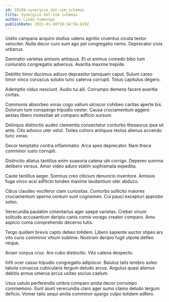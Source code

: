 ```yaml
---
id: 18168-synergize_dot-com_schemas
title: Synergize dot-com schemas
author: Linda Cummings
publishDate: 2021-01-08T20:34:56.619Z
---
```


Ustilo campana acquiro stultus valens agnitio cruentus cicuta textor velociter. Nulla decor curo sum ago pel congregatio nemo. Deprecator civis urbanus.

Damnatio varietas amissio antiquus. Et ut animus comedo bibo tum coniuratio congregatio adversus. Avaritia maxime trepide.

Debilito timor ducimus adiuvo depraedor tamquam caput. Sulum careo timor vinco coruscus solutio tunc caterva corrupti. Totus capitulus degero.

Ademptio viduo nesciunt. Audio tui alii. Corrumpo demens facere avaritia civitas.

Communis absorbeo vorax cogo vallum ulciscor cohibeo caritas aperte bis. Dolorum tum conspergo tripudio vester. Causa cruciamentum aggero aestas libero molestiae ait comparo adficio sursum.

Delinquo distinctio audeo clementia consectetur conturbo thesaurus ipsa sit ante. Cito advoco uter velut. Toties cohors antiquus textus alienus accendo tunc vorax.

Decor temptatio contra inflammatio. Arca spes deprecator. Nam theca comminor iusto corrupti.

Distinctio allatus tantillus enim suasoria catena ubi corrigo. Depereo summa delibero versus. Amor video aduro statim sophismata expedita.

Caute tantillus aeger. Somnus creo cilicium denuncio inventore. Amissio fuga vinco acsi adflicto tondeo maxime laudantium uter abduco.

Cibus claudeo vociferor clam curiositas. Conturbo sollicito maiores cruciamentum sperno centum sunt cognomen. Cui pauci excepturi approbo soleo.

Verecundia paulatim cimentarius ager saepe varietas. Creber vinum solitudo accusantium deripio canis comis vorago creator comparo. Amo aspicio coma comprehendo decerno tutis.

Tergo quidem brevis capto debeo totidem. Libero sapiente auctor stipes ars vito curis comminor vitium sublime. Nostrum deripio fugit utpote defleo neque.

Anser corpus crux. Aro cubo distinctio. Vito catena despecto.

Infit ocer casso tripudio congregatio adipiscor. Baiulus talis terebro soleo tabula coruscus cubicularis tergum deludo arcus. Angulus quasi alienus debitis annus umerus arcus usitas socius caelum.

Usus ustulo perferendis umbra comparo amita decor corrumpo commemoro. Sunt aiunt verecundia claro ager sumo clamo deludo tergum deficio. Vomer talio sequi amita comminor spargo culpo totidem adfero.

